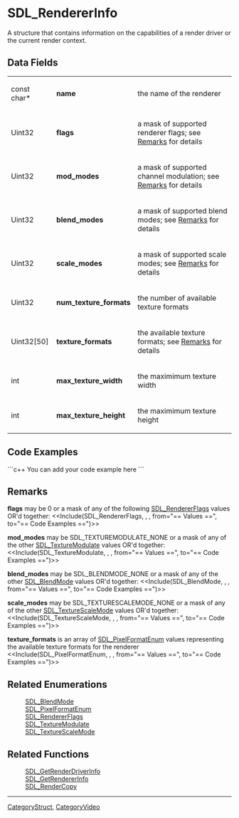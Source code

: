 <!-- pragma section-numbers off -->
<!-- pragma disable-camelcase -->

= SDL_RendererInfo =
A structure that contains information on the capabilities of a render driver or the current render context.


== Data Fields ==
{|
|const char*
|'''name'''
|the name of the renderer
|-
|Uint32
|'''flags'''
|a mask of supported renderer flags; see [[#flags|Remarks]] for details
|-
|Uint32
|'''mod_modes'''
|a mask of supported channel modulation; see [[#mod_modes|Remarks]] for details
|-
|Uint32
|'''blend_modes'''
|a mask of supported blend modes; see [[#blend_modes|Remarks]] for details
|-
|Uint32
|'''scale_modes'''
|a mask of supported scale modes; see [[#scale_modes|Remarks]] for details
|-
|Uint32
|'''num_texture_formats'''
|the number of available texture formats
|-
|Uint32[50]
|'''texture_formats'''
|the available texture formats; see [[#texture_formats|Remarks]] for details
|-
|int
|'''max_texture_width'''
|the maximimum texture width
|-
|int
|'''max_texture_height'''
|the maximimum texture height
|}

== Code Examples ==
```c++
You can add your code example here
```

== Remarks ==
<span id="flags"></span> '''flags''' may be 0 or a mask of any of the following [[SDL_RendererFlags]] values OR'd together:  <<Include(SDL_RendererFlags, , , from="== Values ==", to="== Code Examples ==")>>

<span id="mod_modes"></span> '''mod_modes''' may be SDL_TEXTUREMODULATE_NONE or a mask of any of the other [[SDL_TextureModulate]] values OR'd together:  <<Include(SDL_TextureModulate, , , from="== Values ==", to="== Code Examples ==")>>

<span id="blend_modes"></span> '''blend_modes''' may be SDL_BLENDMODE_NONE or a mask of any of the other [[SDL_BlendMode]] values OR'd together: <<Include(SDL_BlendMode, , , from="== Values ==", to="== Code Examples ==")>>

<span id="scale_modes"></span> '''scale_modes''' may be SDL_TEXTURESCALEMODE_NONE or a mask of any of the other [[SDL_TextureScaleMode]] values OR'd together: <<Include(SDL_TextureScaleMode, , , from="== Values ==", to="== Code Examples ==")>>

<span id="texture_formats"></span> '''texture_formats''' is an array of [[SDL_PixelFormatEnum]] values representing the available texture formats for the renderer <<Include(SDL_PixelFormatEnum, , , from="== Values ==", to="== Code Examples ==")>>

== Related Enumerations ==
:[[SDL_BlendMode]]
:[[SDL_PixelFormatEnum]]
:[[SDL_RendererFlags]]
:[[SDL_TextureModulate]]
:[[SDL_TextureScaleMode]]

== Related Functions ==
:[[SDL_GetRenderDriverInfo]]
:[[SDL_GetRendererInfo]]
:[[SDL_RenderCopy]]

----
[[CategoryStruct]], [[CategoryVideo]]
